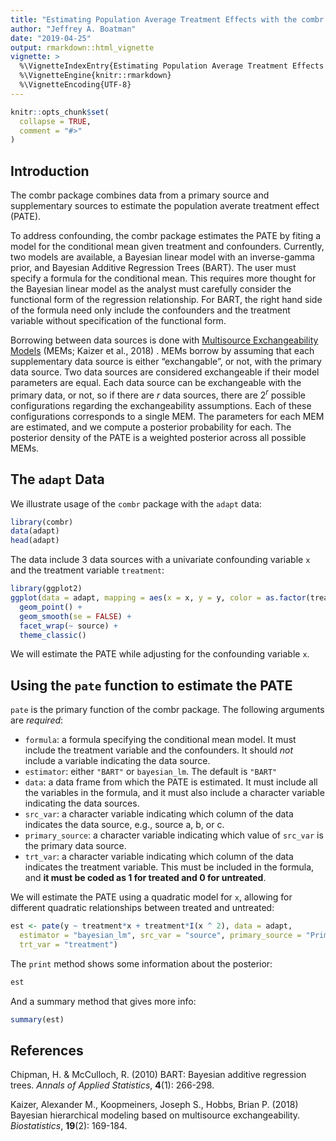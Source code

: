 ---
title: "Estimating Population Average Treatment Effects with the combr Package"
author: "Jeffrey A. Boatman"
date: "2019-04-25"
output: rmarkdown::html_vignette
vignette: >
  %\VignetteIndexEntry{Estimating Population Average Treatment Effects with the combr Package}
  %\VignetteEngine{knitr::rmarkdown}
  %\VignetteEncoding{UTF-8}
---

```{r setup, include = FALSE}
knitr::opts_chunk$set(
  collapse = TRUE,
  comment = "#>"
)
```

## Introduction
The combr package combines data from a primary source and supplementary sources to estimate the population averate treatment effect (PATE). 

To address confounding, the combr package estimates the PATE by fiting a model for the conditional mean given treatment and confounders. Currently, two models are available, a Bayesian linear model with an inverse-gamma prior, and Bayesian Additive Regression Trees (BART). The user must specify a formula for the conditional mean. This requires more thought for the Bayesian linear model as the analyst must carefully consider the functional form of the regression relationship. For BART, the right hand side of the formula need only include the confounders and the treatment variable without specification of the functional form. 

Borrowing between data sources is done with [Multisource Exchangeability Models](https://www.ncbi.nlm.nih.gov/pubmed/29036300) (MEMs; Kaizer et al., 2018) . MEMs borrow by assuming that each supplementary data source is either "exchangable", or not, with the primary data source. Two data sources are considered exchangeable if their model parameters are equal. Each data source can be exchangeable with the primary data, or not, so if there are $r$ data sources, there are $2 ^ r$ possible configurations regarding the exchangeability assumptions. Each of these configurations corresponds to a single MEM. The parameters for each MEM are estimated, and we compute a posterior probability for each. The posterior density of the PATE is a weighted posterior across all possible MEMs.


## The `adapt` Data

We illustrate usage of the `combr` package with the `adapt` data:
```{r}
library(combr)
data(adapt)
head(adapt)
```

The data include 3 data sources with a univariate confounding variable `x` and the treatment variable `treatment`:
```{r, fig.height = 3, fig.width = 8}
library(ggplot2)
ggplot(data = adapt, mapping = aes(x = x, y = y, color = as.factor(treatment))) +
  geom_point() +
  geom_smooth(se = FALSE) +
  facet_wrap(~ source) +
  theme_classic()
```
We will estimate the PATE while adjusting for the confounding variable `x`. 

## Using the `pate` function to estimate the PATE

`pate` is the primary function of the combr package. The following arguments are *required*:

- `formula`: a formula specifying the conditional mean model. It must include the treatment variable and the confounders. It should *not* include a variable indicating the data source.
- `estimator`: either `"BART"` or `bayesian_lm`. The default is `"BART"`
- `data`: a data frame from which the PATE is estimated. It must include all the variables in the formula, and it must also include a character variable indicating the data sources.
- `src_var`: a character variable indicating which column of the data indicates the data source, e.g., source a, b, or c.
- `primary_source`: a character variable indicating which value of `src_var` is the primary data source.
- `trt_var`: a character variable indicating which column of the data indicates the treatment variable. This must be included in the formula, and **it must be coded as 1 for treated and 0 for untreated**.

We will estimate the PATE using a quadratic model for `x`, allowing for different quadratic relationships between treated and untreated:
```{r}
est <- pate(y ~ treatment*x + treatment*I(x ^ 2), data = adapt, 
  estimator = "bayesian_lm", src_var = "source", primary_source = "Primary", 
  trt_var = "treatment")
```

The `print` method shows some information about the posterior: 
```{r}
est
```

And a summary method that gives more info:
```{r}
summary(est)
```
## References

Chipman, H. & McCulloch, R. (2010) BART: Bayesian additive regression trees. *Annals
of Applied Statistics*, **4**(1): 266-298.

Kaizer, Alexander M., Koopmeiners, Joseph S., Hobbs, Brian P. (2018) Bayesian hierarchical modeling based on multisource exchangeability. *Biostatistics*, **19**(2): 169-184.
